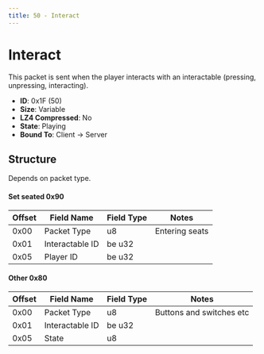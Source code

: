 ```yaml
---
title: 50 - Interact
---
```


# Interact

This packet is sent when the player interacts with an interactable (pressing, unpressing, interacting).

- **ID**: 0x1F (50)
- **Size**: Variable
- **LZ4 Compressed**: No
- **State**: Playing
- **Bound To**: Client -> Server

## Structure

Depends on packet type.

#### Set seated 0x90
| Offset | Field Name       | Field Type | Notes |
|--------|------------------|------------|-------|
| 0x00   | Packet Type      | u8         | Entering seats |
| 0x01   | Interactable ID  | be u32     | |
| 0x05   | Player ID        | be u32     | |

#### Other 0x80
| Offset | Field Name       | Field Type | Notes |
|--------|------------------|------------|-------|
| 0x00   | Packet Type      | u8         |Buttons and switches etc|
| 0x01   | Interactable ID  | be u32     | |
| 0x05   | State            | u8         | |

[//]: # (Size veries between pressing buttons and entering seats,
last byte for pressing is the state.)